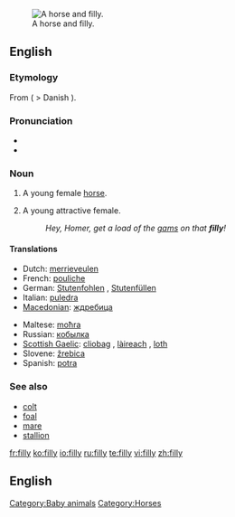 [[Image:Horse And Filly.jpg|thumb|right|A horse and filly.]]
==English==
===Etymology===
From {{etyl|non}} {{term|fylja||filly}} ( > Danish {{term|føl}}).

===Pronunciation===
* {{audio|en-us-filly.ogg|Audio (US)}}
* {{rhymes|ɪli}}

===Noun===
{{en-noun|fillies}}

# A young female [[horse]].
# {{dated}} A young attractive female.
#: ''Hey, Homer, get a load of the [[gams]] on that '''filly'''!''

====Translations====
{{trans-top|young female horse}}
* Dutch: [[merrieveulen]] {{n}}
* French: [[pouliche]] {{f}}
* German: [[Stutenfohlen]] {{n}}, [[Stutenfüllen]] {{n}}
* Italian: [[puledra]] {{f}}
* [[Macedonian]]: [[ждребица]] {{f}}
{{trans-mid}}
* Maltese: [[moħra]] {{f}}
* Russian: [[кобылка]] {{f}}
* [[Scottish Gaelic]]: [[cliobag]] {{f}}, [[làireach]] {{f}}, [[loth]] {{f}}
* Slovene: [[žrebica]] {{f}}
* Spanish: [[potra]] {{f}}
{{trans-bottom}}

===See also===
* [[colt]]
* [[foal]]
* [[mare]]
* [[stallion]]

[[Category:Baby animals]]
[[Category:Horses]]

[[fr:filly]]
[[ko:filly]]
[[io:filly]]
[[ru:filly]]
[[te:filly]]
[[vi:filly]]
[[zh:filly]]

== English ==